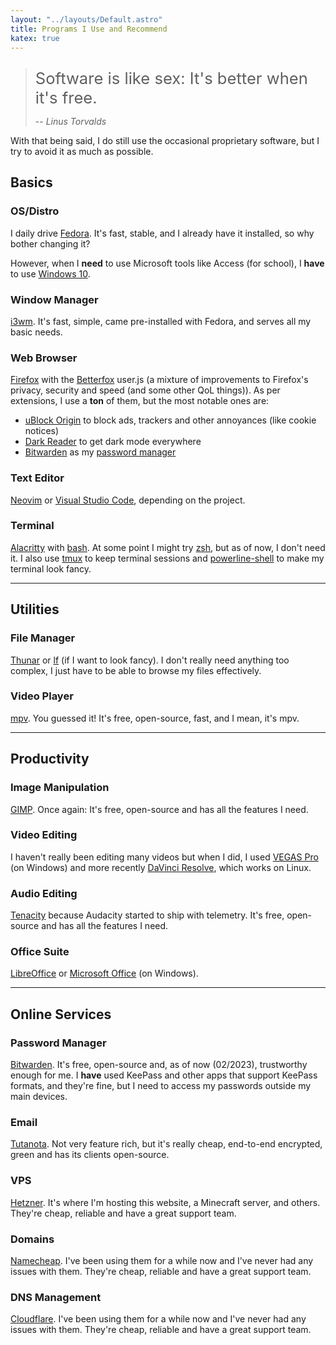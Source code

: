 ```yaml
---
layout: "../layouts/Default.astro"
title: Programs I Use and Recommend
katex: true
---
```



> <p style="font-size: 1.6rem; margin-bottom: 0.6rem;">Software is like sex: It's better when it's free.</p>
>
> -- <cite>Linus Torvalds</cite>

With that being said, I do still use the occasional proprietary software, but I try to avoid it as much as possible.

## Basics

### OS/Distro

I daily drive <Logo src="fedora" alt="Fedora logo"/> [Fedora](https://getfedora.org/). It's fast, stable, and I already have it installed, so why bother changing it?

However, when I **need** to use Microsoft tools like Access (for school), I **have** to use <Logo src="windows10" alt="Windows 10 logo"/> [Windows 10](https://www.microsoft.com/en-us/windows/get-windows-10).

### Window Manager

<Logo src="i3wm" alt="i3wm logo" /> [i3wm](https://i3wm.org/). It's fast, simple, came pre-installed with Fedora, and serves all my basic needs.

### Web Browser

<Logo src="firefox" alt="Firefox logo" /> [Firefox](https://www.mozilla.org/en-US/firefox/new/) with the [Betterfox](https://github.com/yokoffing/Betterfox) user.js (a mixture of improvements to Firefox's privacy, security and speed (and some other QoL
things)). As per extensions, I use a **ton** of them, but the most notable ones are:

- <Logo src="ublockorigin" alt="uBlockOrigin logo" /> [uBlock Origin](https://addons.mozilla.org/en-US/firefox/addon/ublock-origin/) to block ads, trackers and other annoyances (like cookie notices)
- <Logo src="darkreader" alt="DarkReader logo" /> [Dark Reader](https://addons.mozilla.org/en-US/firefox/addon/darkreader/) to get dark mode everywhere
- <Logo src="bitwarden" alt="Bitwarden logo" /> [Bitwarden](https://addons.mozilla.org/en-US/firefox/addon/bitwarden-password-manager/) as my [password manager](#password-manager)

### Text Editor

<Logo src="neovim" alt="Neovim logo" /> [Neovim](https://neovim.io/) or <Logo src="vscode" alt="Visual Studio Code logo" /> [Visual Studio Code](https://code.visualstudio.com/), depending on the project.

### Terminal

<Logo src="alacritty" alt="Alacritty logo" /> [Alacritty](https://alacritty.org/) with <Logo src="bash" alt="Bash logo" /> [bash](https://www.gnu.org/software/bash/). At some point I might try <Logo src="zsh" alt="Zsh logo" /> [zsh](https://www.zsh.org/),
but as of now, I don't need it. I also use <Logo src="tmux" alt="Tmux logo" /> [tmux](https://github.com/tmux/tmux/wiki) to keep terminal sessions and [powerline-shell](https://github.com/b-ryan/powerline-shell) to make my terminal look fancy.

---

## Utilities

### File Manager

<Logo src="thunar" alt="Thunar logo" /> [Thunar](https://docs.xfce.org/xfce/thunar/start) or [lf](https://github.com/gokcehan/lf) (if I want to look fancy). I don't really need anything too complex, I just have to be able to browse my files effectively.

### Video Player

<Logo src="mpv" alt="mpv logo" /> [mpv](https://mpv.io/). You guessed it! It's free, open-source, fast, and I mean, it's mpv.

---

## Productivity

### Image Manipulation

<Logo src="gimp" alt="GIMP logo" /> [GIMP](https://www.gimp.org/). Once again: It's free, open-source and has all the features I need.

### Video Editing

I haven't really been editing many videos but when I did, I used <Logo src="vegaspro" alt="VEGAS Pro logo"/> [VEGAS Pro](https://www.vegascreativesoftware.com/en/vegas-pro/) (on Windows) and more recently <Logo src="davinciresolve" alt="Davinci Resolve logo"/> [DaVinci Resolve](https://www.blackmagicdesign.com/products/davinciresolve/), which works on Linux.

### Audio Editing

<Logo src="tenacity" alt="Tenacity logo" /> [Tenacity](https://tenacityaudio.org/) because Audacity started to ship with telemetry. It's free, open-source and has all the features I need.

### Office Suite

<Logo src="libreoffice" alt="Libreoffice logo" /> [LibreOffice](https://www.libreoffice.org/) or <Logo src="microsoftoffice" alt="Microsoft Office logo" /> [Microsoft Office](https://www.office.com/) (on Windows).

---

## Online Services

### Password Manager

<Logo src="bitwarden" alt="Bitwarden logo" /> [Bitwarden](https://bitwarden.com/). It's free, open-source and, as of now (02/2023), trustworthy enough for me. I **have** used KeePass and other apps that support KeePass formats, and they're fine, but I
need to access my passwords outside my main devices.

### Email

<Logo src="tutanota" alt="Tutanota logo" /> [Tutanota](https://tutanota.com/). Not very feature rich, but it's really cheap, end-to-end encrypted, green and has its clients open-source.

### VPS

<Logo src="hetzner" alt="Hetzner logo" /> [Hetzner](https://www.hetzner.com/). It's where I'm hosting this website, a Minecraft server, and others. They're cheap, reliable and have a great support team.

### Domains

<Logo src="namecheap" alt="Namecheap logo" /> [Namecheap](https://www.namecheap.com/). I've been using them for a while now and I've never had any issues with them. They're cheap, reliable and have a great support team.

### DNS Management

<Logo src="cloudflare" alt="Cloudflare logo" /> [Cloudflare](https://www.cloudflare.com/). I've been using them for a while now and I've never had any issues with them. They're cheap, reliable and have a great support team.
